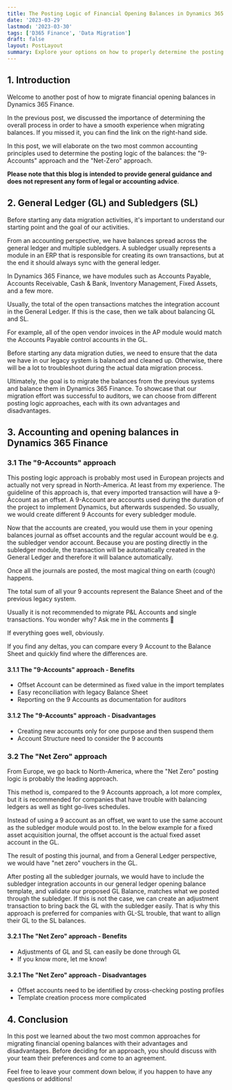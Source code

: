 ```yaml
---
title: The Posting Logic of Financial Opening Balances in Dynamics 365 Finance
date: '2023-03-29'
lastmod: '2023-03-30'
tags: ['D365 Finance', 'Data Migration']
draft: false
layout: PostLayout
summary: Explore your options on how to properly determine the posting logic of your financial balances to D365 with this blog post.
---
```


<TOCInline toc={props.toc} exclude="Table of content" collapse={true} asDisclosure />

## 1. Introduction

Welcome to another post of how to migrate financial opening balances in Dynamics 365 Finance.

In the previous post, we discussed the importance of determining the overall process in order to have a smooth experience when migrating balances. If you missed it, you can find the link on the right-hand side.

In this post, we will elaborate on the two most common accounting principles used to determine the posting logic of the balances: the "9-Accounts" approach and the "Net-Zero" approach.

**Please note that this blog is intended to provide general guidance and does not represent any form of legal or accounting advice**.

## 2. General Ledger (GL) and Subledgers (SL)

Before starting any data migration activities, it's important to understand our starting point and the goal of our activities.

From an accounting perspective, we have balances spread across the general ledger and multiple subledgers. A subledger usually represents a module in an ERP that is responsible for creating its own transactions, but at the end it should always sync with the general ledger.

In Dynamics 365 Finance, we have modules such as Accounts Payable, Accounts Receivable, Cash & Bank, Inventory Management, Fixed Assets, and a few more.

Usually, the total of the open transactions matches the integration account in the General Ledger. If this is the case, then we talk about balancing GL and SL.

For example, all of the open vendor invoices in the AP module would match the Accounts Payable control accounts in the GL.

Before starting any data migration duties, we need to ensure that the data we have in our legacy system is balanced and cleaned up. Otherwise, there will be a lot to troubleshoot during the actual data migration process.

Ultimately, the goal is to migrate the balances from the previous systems and balance them in Dynamics 365 Finance. To showcase that our migration effort was successful to auditors, we can choose from different posting logic approaches, each with its own advantages and disadvantages.

## 3. Accounting and opening balances in Dynamics 365 Finance

### 3.1 The "9-Accounts" approach

This posting logic approach is probably most used in European projects and actually not very spread in North-America. At least from my experience. The guideline of this approach is, that every imported transaction will have a 9-Account as an offset. A 9-Account are accounts used during the duration of the project to implement Dynamics, but afterwards suspended. So usually, we would create different 9 Accounts for every subledger module.

<ImageWithCaption
  src="static/images/blogs/migrate-financial-opening-balances-the-posting-logic/image-2.png"
  alt="9-Accounts in the Chart of Accounts"
  caption="9-Accounts in the Chart of Accounts"
/>

Now that the accounts are created, you would use them in your opening balances journal as offset accounts and the regular account would be e.g. the subledger vendor account. Because you are posting directly in the subledger module, the transaction will be automatically created in the General Ledger and therefore it will balance automatically.

Once all the journals are posted, the most magical thing on earth (cough) happens.

The total sum of all your 9 accounts represent the Balance Sheet and of the previous legacy system.

Usually it is not recommended to migrate P&L Accounts and single transactions. You wonder why? Ask me in the comments 🙂

If everything goes well, obviously.

If you find any deltas, you can compare every 9 Account to the Balance Sheet and quickly find where the differences are.

<ImageWithCaption
  src="static/images/blogs/migrate-financial-opening-balances-the-posting-logic/image-3.png"
  alt="AP Open Invoice Journal with 9* as offset account"
  caption="AP Open Invoice Journal with 9* as offset account"
/>

#### 3.1.1 The "9-Accounts" approach - Benefits

- Offset Account can be determined as fixed value in the import templates
- Easy reconciliation with legacy Balance Sheet
- Reporting on the 9 Accounts as documentation for auditors

#### 3.1.2 The "9-Accounts" approach - Disadvantages

- Creating new accounts only for one purpose and then suspend them
- Account Structure need to consider the 9 accounts

### 3.2 The "Net Zero" approach

From Europe, we go back to North-America, where the "Net Zero" posting logic is probably the leading approach.

This method is, compared to the 9 Accounts approach, a lot more complex, but it is recommended for companies that have trouble with balancing ledgers as well as tight go-lives schedules.

Instead of using a 9 account as an offset, we want to use the same account as the subledger module would post to. In the below example for a fixed asset acquisition journal, the offset account is the actual fixed asset account in the GL.

<ImageWithCaption
  src="static/images/blogs/migrate-financial-opening-balances-the-posting-logic/image-4.png"
  alt="Fixed Asset Acquisition journal with Asset account as offset"
  caption="Fixed Asset Acquisition journal with Asset account as offset"
/>

The result of posting this journal, and from a General Ledger perspective, we would have "net zero" vouchers in the GL.

<ImageWithCaption
  src="static/images/blogs/migrate-financial-opening-balances-the-posting-logic/image-5.png"
  alt="Voucher of a Fixed Asset Acquisition journal with Asset account as offset"
  caption="Voucher of a Fixed Asset Acquisition journal with Asset account as offset"
/>

After posting all the subledger journals, we would have to include the subledger integration accounts in our general ledger opening balance template, and validate our proposed GL Balance, matches what we posted through the subledger. If this is not the case, we can create an adjustment transaction to bring back the GL with the subledger easily. That is why this approach is preferred for companies with GL-SL trouble, that want to allign their GL to the SL balances.

#### 3.2.1 The "Net Zero" approach - Benefits

- Adjustments of GL and SL can easily be done through GL
- If you know more, let me know!

#### 3.2.1 The "Net Zero" approach - Disadvantages

- Offset accounts need to be identified by cross-checking posting profiles
- Template creation process more complicated

## 4. Conclusion

In this post we learned about the two most common approaches for migrating financial opening balances with their advantages and disadvantages. Before deciding for an approach, you should discuss with your team their preferences and come to an agreement.

Feel free to leave your comment down below, if you happen to have any questions or additions!

